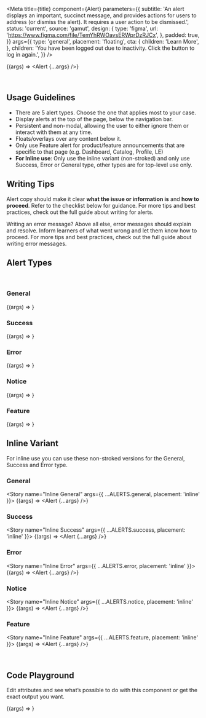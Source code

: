 


<Meta
  title={title}
  component={Alert}
  parameters={{
    subtitle:
      'An alert displays an important, succinct message, and provides actions for users to address (or dismiss the alert). It requires a user action to be dismissed.',
    status: 'current',
    source: 'gamut',
    design: {
      type: 'figma',
      url: 'https://www.figma.com/file/TemYhRWOavsERWprDzRJCx',
    },
    padded: true,
  }}
  args={{
    type: 'general',
    placement: 'floating',
    cta: {
      children: 'Learn More',
    },
    children:
      'You have been logged out due to inactivity. Click the button to log in again.',
  }}
/>

<Story name="Usage guidelines">{(args) => <Alert {...args} />}</Story>

<br />

## Usage Guidelines

- There are 5 alert types. Choose the one that applies most to your case.
- Display alerts at the top of the page, below the navigation bar.
- Persistent and non-modal, allowing the user to either ignore them or interact with them at any time.
- Floats/overlays over any content below it.
- Only use Feature alert for product/feature announcements that are specific to that page (e.g. Dashboard, Catalog, Profile, LE)
- **For Inline use**: Only use the inline variant (non-stroked) and only use Success, Error or General type, other types are for top-level use only.

<Story name="Writing tips" />

## Writing Tips

Alert copy should make it clear **what the issue or information is** and **how to proceed**. Refer to the checklist below for guidance. For more tips and best practices, check out the full guide about <LinkTo id="ux-writing-component-guidelines-alerts--examples">writing for alerts</LinkTo>.

<CustomCheckbox
  htmlFor="alert-1"
  label="Explain the information or issue clearly."
  spacing="tight"
/>
<CustomCheckbox
  htmlFor="alert-2"
  label="If relevant, explain what the user can do to resolve the alert (or what we are doing on our end to resolve it)."
  spacing="tight"
/>
<CustomCheckbox
  htmlFor="alert-3"
  label="Front-load important information."
  spacing="tight"
/>
<CustomCheckbox
  htmlFor="alert-4"
  label="Ask someone unrelated to the project to read the message to see if it makes sense."
  spacing="tight"
/>

Writing an error message? Above all else, error messages should explain and resolve. Inform learners of what went wrong and let them know how to proceed. For more tips and best practices, check out the full guide about <LinkTo id="ux-writing-component-guidelines-error-messages--page">writing error messages</LinkTo>.

## Alert Types

<br />

### General

<Story name="General" args={ALERTS.general}>
  {(args) => <Alert {...args} />}
</Story>

### Success

<Story name="Success" args={ALERTS.success}>
  {(args) => <Alert {...args} />}
</Story>

### Error

<Story name="Error" args={ALERTS.error}>
  {(args) => <Alert {...args} />}
</Story>

### Notice

<Story name="Notice" args={ALERTS.notice}>
  {(args) => <Alert {...args} />}
</Story>

### Feature

<Story name="Feature" args={ALERTS.feature}>
  {(args) => <Alert {...args} />}
</Story>

<br />

## Inline Variant

For inline use you can use these non-stroked versions for the General, Success and Error type.

### General

<Story name="Inline General" args={{ ...ALERTS.general, placement: 'inline' }}>
  {(args) => <Alert {...args} />}
</Story>

### Success

<Story name="Inline Success" args={{ ...ALERTS.success, placement: 'inline' }}>
  {(args) => <Alert {...args} />}
</Story>

### Error

<Story name="Inline Error" args={{ ...ALERTS.error, placement: 'inline' }}>
  {(args) => <Alert {...args} />}
</Story>

### Notice

<Story name="Inline Notice" args={{ ...ALERTS.notice, placement: 'inline' }}>
  {(args) => <Alert {...args} />}
</Story>

### Feature

<Story name="Inline Feature" args={{ ...ALERTS.feature, placement: 'inline' }}>
  {(args) => <Alert {...args} />}
</Story>

<br />

## Code Playground

Edit attributes and see what’s possible to do with this component or get the exact output you want.

<Canvas>
  <Story name="Playground">{(args) => <Alert {...args} />}</Story>
</Canvas>

<PropsTable story="Playground" />
